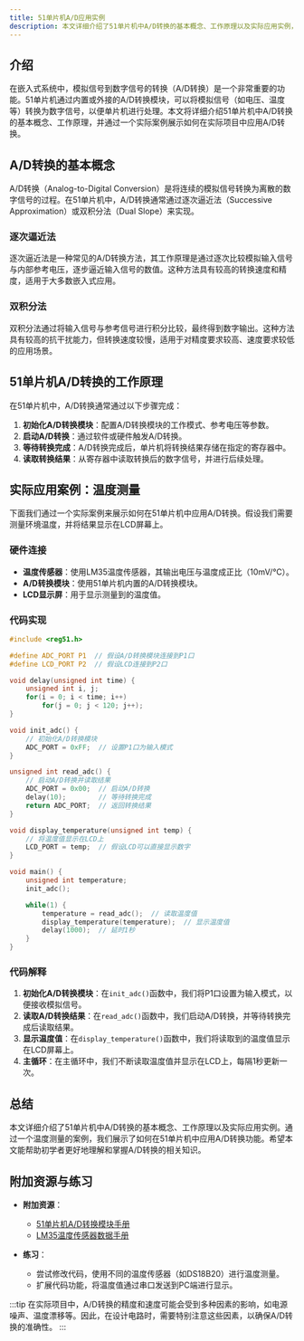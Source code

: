 ```yaml
---
title: 51单片机A/D应用实例
description: 本文详细介绍了51单片机中A/D转换的基本概念、工作原理以及实际应用实例，适合初学者学习。
---
```


## 介绍

在嵌入式系统中，模拟信号到数字信号的转换（A/D转换）是一个非常重要的功能。51单片机通过内置或外接的A/D转换模块，可以将模拟信号（如电压、温度等）转换为数字信号，以便单片机进行处理。本文将详细介绍51单片机中A/D转换的基本概念、工作原理，并通过一个实际案例展示如何在实际项目中应用A/D转换。

## A/D转换的基本概念

A/D转换（Analog-to-Digital Conversion）是将连续的模拟信号转换为离散的数字信号的过程。在51单片机中，A/D转换通常通过逐次逼近法（Successive Approximation）或双积分法（Dual Slope）来实现。

### 逐次逼近法

逐次逼近法是一种常见的A/D转换方法，其工作原理是通过逐次比较模拟输入信号与内部参考电压，逐步逼近输入信号的数值。这种方法具有较高的转换速度和精度，适用于大多数嵌入式应用。

### 双积分法

双积分法通过将输入信号与参考信号进行积分比较，最终得到数字输出。这种方法具有较高的抗干扰能力，但转换速度较慢，适用于对精度要求较高、速度要求较低的应用场景。

## 51单片机A/D转换的工作原理

在51单片机中，A/D转换通常通过以下步骤完成：

1. **初始化A/D转换模块**：配置A/D转换模块的工作模式、参考电压等参数。
2. **启动A/D转换**：通过软件或硬件触发A/D转换。
3. **等待转换完成**：A/D转换完成后，单片机将转换结果存储在指定的寄存器中。
4. **读取转换结果**：从寄存器中读取转换后的数字信号，并进行后续处理。

## 实际应用案例：温度测量

下面我们通过一个实际案例来展示如何在51单片机中应用A/D转换。假设我们需要测量环境温度，并将结果显示在LCD屏幕上。

### 硬件连接

- **温度传感器**：使用LM35温度传感器，其输出电压与温度成正比（10mV/°C）。
- **A/D转换模块**：使用51单片机内置的A/D转换模块。
- **LCD显示屏**：用于显示测量到的温度值。

### 代码实现

```c
#include <reg51.h>

#define ADC_PORT P1  // 假设A/D转换模块连接到P1口
#define LCD_PORT P2  // 假设LCD连接到P2口

void delay(unsigned int time) {
    unsigned int i, j;
    for(i = 0; i < time; i++)
        for(j = 0; j < 120; j++);
}

void init_adc() {
    // 初始化A/D转换模块
    ADC_PORT = 0xFF;  // 设置P1口为输入模式
}

unsigned int read_adc() {
    // 启动A/D转换并读取结果
    ADC_PORT = 0x00;  // 启动A/D转换
    delay(10);        // 等待转换完成
    return ADC_PORT;  // 返回转换结果
}

void display_temperature(unsigned int temp) {
    // 将温度值显示在LCD上
    LCD_PORT = temp;  // 假设LCD可以直接显示数字
}

void main() {
    unsigned int temperature;
    init_adc();

    while(1) {
        temperature = read_adc();  // 读取温度值
        display_temperature(temperature);  // 显示温度值
        delay(1000);  // 延时1秒
    }
}
```

### 代码解释

1. **初始化A/D转换模块**：在`init_adc()`函数中，我们将P1口设置为输入模式，以便接收模拟信号。
2. **读取A/D转换结果**：在`read_adc()`函数中，我们启动A/D转换，并等待转换完成后读取结果。
3. **显示温度值**：在`display_temperature()`函数中，我们将读取到的温度值显示在LCD屏幕上。
4. **主循环**：在主循环中，我们不断读取温度值并显示在LCD上，每隔1秒更新一次。

## 总结

本文详细介绍了51单片机中A/D转换的基本概念、工作原理以及实际应用实例。通过一个温度测量的案例，我们展示了如何在51单片机中应用A/D转换功能。希望本文能帮助初学者更好地理解和掌握A/D转换的相关知识。

## 附加资源与练习

- **附加资源**：
  - [51单片机A/D转换模块手册](https://example.com)
  - [LM35温度传感器数据手册](https://example.com)

- **练习**：
  - 尝试修改代码，使用不同的温度传感器（如DS18B20）进行温度测量。
  - 扩展代码功能，将温度值通过串口发送到PC端进行显示。

:::tip
在实际项目中，A/D转换的精度和速度可能会受到多种因素的影响，如电源噪声、温度漂移等。因此，在设计电路时，需要特别注意这些因素，以确保A/D转换的准确性。
:::